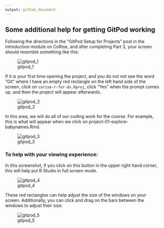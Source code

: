 ```yaml
---
output: github_document
---
```


## Some additional help for getting GitPod working

Following the directions in the "GitPod Setup for Projects" post in the introduction module on CoRise, and after completing Part 3, your screen should resemble something like this:

![gitpod_1](img/gitpod_1.png)


If it is your first time opening the project, and you do not not see the word "Git" where I have an empty red rectangle on the left hand side of the screen, click on `corise-r-for-ds.Rproj`, click "Yes" when the prompt comes up, and then the project will appear afterwards.

![gitpod_2](img/gitpod_2.png)

In this area, we will do all of our coding work for the course. For example, this is what will appear when we click on project-01-explore-babynames.Rmd.

![gitpod_3](img/gitpod_3.png)


### To help with your viewing experience:

In this screenshot, if you click on this button in the upper right hand corner, this will help put R Studio in full screen mode.

![gitpod_4](img/gitpod_4.png)

These red rectangles can help adjust the size of the windows on your screen. Additionally, you can click and drag on the bars between the windows to adjust their size.

![gitpod_5](img/gitpod_5.png)
